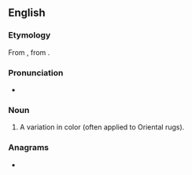 ==English==

===Etymology===
From {{etyl|tr|en}} {{m|tr|abraş}}, from {{etyl|ar|en}} {{m|ar|أَبْرَش||dappled, mottled}}.

===Pronunciation===
* {{a|US}} {{IPA|/ˈɑ.bɹəʃ/|/ˈɑ.bɹɑʃ/|lang=en}}

===Noun===
{{head|en|noun}}

# A variation in color (often applied to Oriental rugs).

===Anagrams===
* {{anagrams|en|Barash|Bashar|Rabhas|bahars|sharab}}